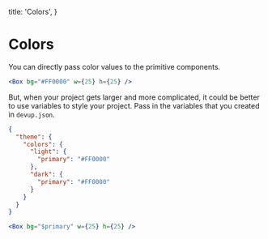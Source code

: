   title: 'Colors',
}

# Colors

You can directly pass color values to the primitive components.

```jsx
<Box bg="#FF0000" w={25} h={25} />
```

But, when your project gets larger and more complicated, it could be better to use variables to style your project.
Pass in the variables that you created in `devup.json`.

```json
{
  "theme": {
    "colors": {
      "light": {
        "primary": "#FF0000"
      },
      "dark": {
        "primary": "#FF0000"
      }
    }
  }
}
```

```jsx
<Box bg="$primary" w={25} h={25} />
```
